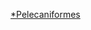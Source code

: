 {{Catnav|頁面分類|自然科学|自然|生命|生物分類樹|真核生物|动物|脊索動物門|脊椎動物亞門|鸟类|鹈形目}}
{{WPSS-cat}}
{{Stub Category|article=鵜形目|newstub=Pelecaniformes-stub|category=鵜形目}}
{{Hiddencat}}

[[Category:鳥類小作品|*Pelecaniformes]]